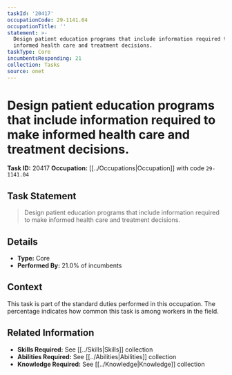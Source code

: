 ```yaml
---
taskId: '20417'
occupationCode: 29-1141.04
occupationTitle: ''
statement: >-
  Design patient education programs that include information required to make
  informed health care and treatment decisions.
taskType: Core
incumbentsResponding: 21
collection: Tasks
source: onet
---
```

# Design patient education programs that include information required to make informed health care and treatment decisions.

**Task ID:** 20417
**Occupation:** [[../Occupations|Occupation]] with code `29-1141.04`

## Task Statement

> Design patient education programs that include information required to make informed health care and treatment decisions.

## Details

- **Type:** Core
- **Performed By:** 21.0% of incumbents

## Context

This task is part of the standard duties performed in this occupation. The percentage indicates how common this task is among workers in the field.

## Related Information

- **Skills Required:** See [[../Skills|Skills]] collection
- **Abilities Required:** See [[../Abilities|Abilities]] collection
- **Knowledge Required:** See [[../Knowledge|Knowledge]] collection
